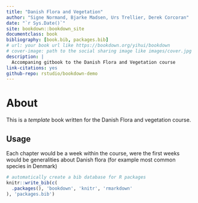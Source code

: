 ```yaml
--- 
title: "Danish Flora and Vegetation"
author: "Signe Normand, Bjarke Madsen, Urs Trellier, Derek Corcoran"
date: "`r Sys.Date()`"
site: bookdown::bookdown_site
documentclass: book
bibliography: [book.bib, packages.bib]
# url: your book url like https://bookdown.org/yihui/bookdown
# cover-image: path to the social sharing image like images/cover.jpg
description: |
  Accompaning gitbook to the Danish Flora and Vegetation course
link-citations: yes
github-repo: rstudio/bookdown-demo
---
```


# About

This is a _template_ book written for the Danish Flora and vegetation course.

## Usage 

Each chapter would be a week within the course, were the first weeks would be generalities about Danish flora (for example most common species in Denmark)



```r
# automatically create a bib database for R packages
knitr::write_bib(c(
  .packages(), 'bookdown', 'knitr', 'rmarkdown'
), 'packages.bib')
```
